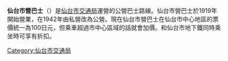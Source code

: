 {{unreferenced|time=2015-12-13T03:15:59+00:00}}
'''仙台市營巴士'''（{{lang-ja|仙台市営バス}}）是[[仙台市交通局|仙台市交通局]]運營的公營巴士路線。仙台市營巴士於1919年開始營業，在1942年由私營改為公營。現在仙台市營巴士在仙台市中心地區的票價統一為100日元，但乘車超過市中心區域的話就會加價。和仙台市地下鐵同時乘坐時可享有折扣。
[[Category:仙台市交通局|Category:仙台市交通局]]